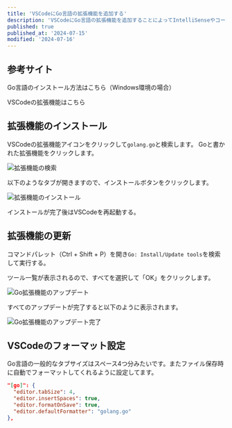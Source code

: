 ```yaml
---
title: 'VSCodeにGo言語の拡張機能を追加する'
description: 'VSCodeにGo言語の拡張機能を追加することによってIntelliSenseやコードナビゲーション、デバッグ機能が使えます。'
published: true
published_at: '2024-07-15'
modified: '2024-07-16'
---
```


## 参考サイト

Go言語のインストール方法はこちら（Windows環境の場合）
<LinkCard url="https://daichi2mori.com/blog/20240714-windows-golang-install" />

VSCodeの拡張機能はこちら
<LinkCard url="https://learn.microsoft.com/ja-jp/azure/developer/go/configure-visual-studio-code" />


## 拡張機能のインストール

VSCodeの拡張機能アイコンをクリックして`golang.go`と検索します。
Goと書かれた拡張機能をクリックします。

![拡張機能の検索](/static/search-golang-extensions.avif)

以下のようなタブが開きますので、インストールボタンをクリックします。

![拡張機能のインストール](/static/golang-extensions-install.avif)

インストールが完了後はVSCodeを再起動する。


## 拡張機能の更新

コマンドパレット（Ctrl + Shift + P）を開き`Go: Install/Update tools`を検索して実行する。

ツール一覧が表示されるので、すべてを選択して「OK」をクリックします。

![Go拡張機能のアップデート](/static/golang-extension-update.avif)

すべてのアップデートが完了すると以下のように表示されます。

![Go拡張機能のアップデート完了](/static/golang-extensions-update-completed.avif)


## VSCodeのフォーマット設定

Go言語の一般的なタブサイズはスペース4つ分みたいです。またファイル保存時に自動でフォーマットしてくれるように設定してます。

```json
"[go]": {
  "editor.tabSize": 4,
  "editor.insertSpaces": true,
  "editor.formatOnSave": true,
  "editor.defaultFormatter": "golang.go"
},
```
